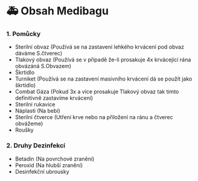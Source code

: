 # 🚑 Obsah Medibagu

### 1. Pomůcky
- Sterilní obvaz (Používá se na zastavení lehkého krvácení pod obvaz dáváme S.čtverec)
- Tlakový obvaz (Používá se v případě že-li prosakuje 4x krvácející rána obvázáná S.Obvazem)
- Škrtidlo
- Turniket (Používá se na zastavení masivního krvácení dá se použít jako škrtidlo)
- Combat Gáza (Pokud 3x a více prosakuje Tlakový obvaz tak timto definitivně zastavíme krvácení)
- Sterilní rukavice
- Náplasti (Na bebí)
- Sterilní čtverce (Utření krve nebo na přiložení na ránu a čtverec obvážeme)
- Roušky
### 2. Druhy Dezinfekcí
- Betadin (Na povrchové zranění)
- Peroxid (Na hlubší zranění)
- Desinfekční ubrousky
